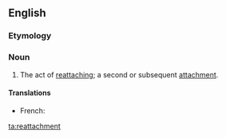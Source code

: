 ==English==

===Etymology===
{{prefix|en|re|attachment}}

===Noun===
{{en-noun}}

# The act of [[reattach]]ing; a second or subsequent [[attachment]].

====Translations====
{{trans-top|the act of reattaching; a second or subsequent attachment}}
* French: {{t+|fr|recollement|m}}
{{trans-mid}}
{{trans-bottom}}

[[ta:reattachment]]